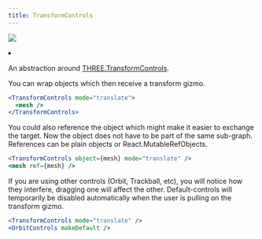 ```yaml
---
title: TransformControls
---
```


[![](https://img.shields.io/badge/-storybook-%23ff69b4)](https://drei.vercel.app/?path=/story/gizmos-transformcontrols--transform-controls-story)

<Grid cols={4}>
  <li>
    <Codesandbox id="btsbj" />
  </li>
</Grid>

An abstraction around [THREE.TransformControls](https://threejs.org/docs/#examples/en/controls/TransformControls).

You can wrap objects which then receive a transform gizmo.

```jsx
<TransformControls mode="translate">
  <mesh />
</TransformControls>
```

You could also reference the object which might make it easier to exchange the target. Now the object does not have to be part of the same sub-graph. References can be plain objects or React.MutableRefObjects.

```jsx
<TransformControls object={mesh} mode="translate" />
<mesh ref={mesh} />
```

If you are using other controls (Orbit, Trackball, etc), you will notice how they interfere, dragging one will affect the other. Default-controls will temporarily be disabled automatically when the user is pulling on the transform gizmo.

```jsx
<TransformControls mode="translate" />
<OrbitControls makeDefault />
```
